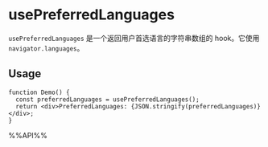 # usePreferredLanguages

`usePreferredLanguages` 是一个返回用户首选语言的字符串数组的 hook。它使用 `navigator.languages`。

## Usage

```tsx live
function Demo() {
  const preferredLanguages = usePreferredLanguages();
  return <div>PreferredLanguages: {JSON.stringify(preferredLanguages)}</div>;
}
```

%%API%%